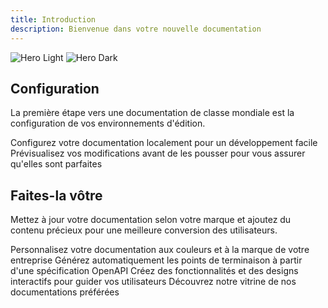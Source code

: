 ```yaml
---
title: Introduction
description: Bienvenue dans votre nouvelle documentation
---
```


<img className="block dark:hidden" src="/images/hero-light.png" alt="Hero Light" />

<img className="hidden dark:block" src="/images/hero-dark.png" alt="Hero Dark" />

## Configuration

La première étape vers une documentation de classe mondiale est la configuration de vos environnements d'édition.

<CardGroup cols={2}>
  <Card title="Edit Your Docs" icon="pen-to-square" href="https://mintlify.com/docs/quickstart">
    Configurez votre documentation localement pour un développement facile
  </Card>

  <Card title="Preview Changes" icon="image" href="https://mintlify.com/docs/development">
    Prévisualisez vos modifications avant de les pousser pour vous assurer qu'elles sont parfaites
  </Card>
</CardGroup>

## Faites-la vôtre

Mettez à jour votre documentation selon votre marque et ajoutez du contenu précieux pour une meilleure conversion des utilisateurs.

<CardGroup cols={2}>
  <Card title="Customize Style" icon="palette" href="https://mintlify.com/docs/settings/global">
    Personnalisez votre documentation aux couleurs et à la marque de votre entreprise
  </Card>

  <Card title="Reference APIs" icon="code" href="https://mintlify.com/docs/api-playground/openapi">
    Générez automatiquement les points de terminaison à partir d'une spécification OpenAPI
  </Card>

  <Card title="Add Components" icon="screwdriver-wrench" href="https://mintlify.com/docs/content/components/accordions">
    Créez des fonctionnalités et des designs interactifs pour guider vos utilisateurs
  </Card>

  <Card title="Get Inspiration" icon="stars" href="https://mintlify.com/customers">
    Découvrez notre vitrine de nos documentations préférées
  </Card>
</CardGroup>
